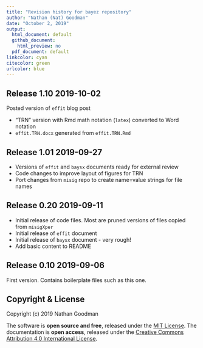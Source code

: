 ```yaml
---
title: "Revision history for bayez repository"
author: "Nathan (Nat) Goodman"
date: "October 2, 2019"
output:
  html_document: default
  github_document:
    html_preview: no
  pdf_document: default
linkcolor: cyan
citecolor: green
urlcolor: blue
---
```

<!-- NEWS.md is generated from NEWS.Rmd. Please edit that file -->

## Release 1.10 2019-10-02

Posted version of `effit` blog post

- "TRN" version with Rmd math notation (`latex`) converted to Word notation
- `effit.TRN.docx` generated from `effit.TRN.Rmd`

## Release 1.01 2019-09-27

- Versions of `effit` and `baysx` documents ready for external review
- Code changes to improve layout of figures for TRN
- Port changes from `misig` repo to create name=value strings for file names

## Release 0.20 2019-09-11

- Initial release of code files. Most are pruned versions of files copied from `misigXper`
- Initial release of `effit` document
- Initial release of `baysx` document - very rough!
- Add basic content to README

## Release 0.10 2019-09-06

First version. Contains boilerplate files such as this one.

## Copyright & License

Copyright (c) 2019 Nathan Goodman

The software is **open source and free**, released under the [MIT License](https://opensource.org/licenses/MIT). The documentation is **open access**, released under the [Creative Commons Attribution 4.0 International License](https://creativecommons.org/licenses/by/4.0).

